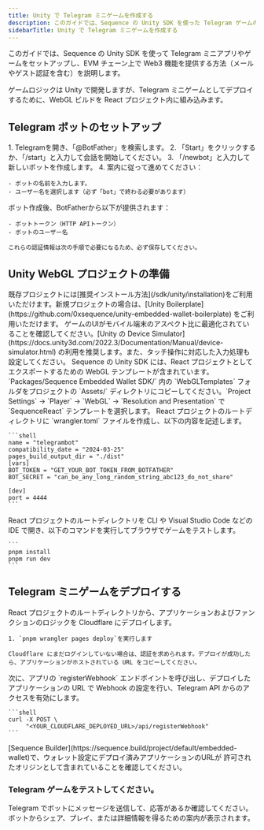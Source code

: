 ```yaml
---
title: Unity で Telegram ミニゲームを作成する
description: このガイドでは、Sequence の Unity SDK を使った Telegram ゲームの作成方法を解説します。
sidebarTitle: Unity で Telegram ミニゲームを作成する
---
```


このガイドでは、Sequence の Unity SDK を使って Telegram ミニアプリやゲームをセットアップし、EVM チェーン上で Web3 機能を提供する方法（メールやゲスト認証を含む）を説明します。

ゲームロジックは Unity で開発しますが、Telegram ミニゲームとしてデプロイするために、WebGL ビルドを React プロジェクト内に組み込みます。

## Telegram ボットのセットアップ

<Steps>
  <Step title="BotFatherでTelegramボットを作成">
    1. Telegramを開き、「@BotFather」を検索します。
    2. 「Start」をクリックするか、「/start」と入力して会話を開始してください。
    3. 「/newbot」と入力して新しいボットを作成します。
    4. 案内に従って進めてください：

    - ボットの名前を入力します。
    - ユーザー名を選択します（必ず「bot」で終わる必要があります）
  </Step>

  <Step title="必要なトークンの取得">
    ボット作成後、BotFatherから以下が提供されます：

    - ボットトークン（HTTP APIトークン）
    - ボットのユーザー名

    これらの認証情報は次の手順で必要になるため、必ず保存してください。
  </Step>
</Steps>

## Unity WebGL プロジェクトの準備

<Steps>
  <Step title="Sequence の Unity SDK をインストール">
    既存プロジェクトには[推奨インストール方法](/sdk/unity/installation)をご利用いただけます。新規プロジェクトの場合は、[Unity Boilerplate](https://github.com/0xsequence/unity-embedded-wallet-boilerplate) をご利用いただけます。
  </Step>

  <Step title="モバイルレイアウト向けのUI">
    ゲームのUIがモバイル端末のアスペクト比に最適化されていることを確認してください。[Unity の Device Simulator](https://docs.unity3d.com/2022.3/Documentation/Manual/device-simulator.html) の利用を推奨します。また、タッチ操作に対応した入力処理も設定してください。
  </Step>

  <Step title="WebGL 用 Sequence の React テンプレートを設定">
    Sequence の Unity SDK には、React プロジェクトとしてエクスポートするための WebGL テンプレートが含まれています。`Packages/Sequence Embedded Wallet SDK/` 内の `WebGLTemplates` フォルダをプロジェクトの `Assets/` ディレクトリにコピーしてください。`Project Settings` → `Player` → `WebGL` → `Resolution and Presentation` で `SequenceReact` テンプレートを選択します。
  </Step>

  <Step title="Cloudflare の設定">
    React プロジェクトのルートディレクトリに `wrangler.toml` ファイルを作成し、以下の内容を記述します。

    ```shell
    name = "telegrambot"
    compatibility_date = "2024-03-25"
    pages_build_output_dir = "./dist"
    [vars]
    BOT_TOKEN = "GET_YOUR_BOT_TOKEN_FROM_BOTFATHER"
    BOT_SECRET = "can_be_any_long_random_string_abc123_do_not_share"

    [dev]
    port = 4444
    ```
  </Step>

  <Step title="WebGL ゲームを React プロジェクトとしてビルド">
    React プロジェクトのルートディレクトリを CLI や Visual Studio Code などの IDE で開き、以下のコマンドを実行してブラウザでゲームをテストします。

    ```
    pnpm install
    pnpm run dev
    ```
  </Step>
</Steps>

## Telegram ミニゲームをデプロイする

<Steps>
  <Step title="Cloudflareアカウントで認証する">
    React プロジェクトのルートディレクトリから、アプリケーションおよびファンクションのロジックを Cloudflare にデプロイします。

    1. `pnpm wrangler pages deploy`を実行します

    Cloudflare にまだログインしていない場合は、認証を求められます。デプロイが成功したら、アプリケーションがホストされている URL をコピーしてください。
  </Step>

  <Step title="TelegramでWebhookを登録">
    次に、アプリの `registerWebhook` エンドポイントを呼び出し、デプロイしたアプリケーションの URL で Webhook の設定を行い、Telegram API からのアクセスを有効にします。

    ```shell
    curl -X POST \
         "<YOUR_CLOUDFLARE_DEPLOYED_URL>/api/registerWebhook"
    ```
  </Step>

  <Step title="許可するオリジンの更新">
    [Sequence Builder](https://sequence.build/project/default/embedded-wallet)で、ウォレット設定にデプロイ済みアプリケーションのURLが
    許可されたオリジンとして含まれていることを確認してください。
  </Step>
</Steps>

### Telegram ゲームをテストしてください。
Telegram でボットにメッセージを送信して、応答があるか確認してください。ボットからシェア、プレイ、または詳細情報を得るための案内が表示されます。